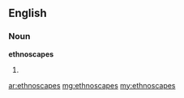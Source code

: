 ==English==

===Noun===
'''ethnoscapes'''

# {{plural of|ethnoscape}}

[[ar:ethnoscapes]]
[[mg:ethnoscapes]]
[[my:ethnoscapes]]